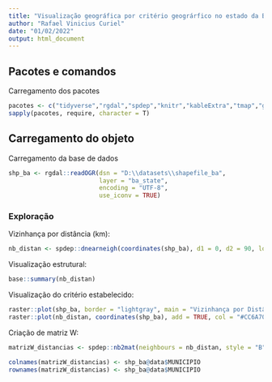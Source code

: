 ```yaml
---
title: "Visualização geográfica por critério geográrfico no estado da Bahia"
author: "Rafael Vinicius Curiel"
date: "01/02/2022"
output: html_document
---
```


## Pacotes e comandos

Carregamento dos pacotes  
```r
pacotes <- c("tidyverse","rgdal","spdep","knitr","kableExtra","tmap","gtools")
sapply(pacotes, require, character = T) 
```


## Carregamento do objeto

Carregamento da base de dados
```r
shp_ba <- rgdal::readOGR(dsn = "D:\\datasets\\shapefile_ba", 
                         layer = "ba_state",
                         encoding = "UTF-8", 
                         use_iconv = TRUE)
```



### Exploração

Vizinhança por distância (km):
```r
nb_distan <- spdep::dnearneigh(coordinates(shp_ba), d1 = 0, d2 = 90, longlat = TRUE)
```


Visualização estrutural:
```r
base::summary(nb_distan)
```


Visualização do critério estabelecido:
```r
raster::plot(shp_ba, border = "lightgray", main = "Vizinhança por Distância Geográfica") + 
raster::plot(nb_distan, coordinates(shp_ba), add = TRUE, col = "#CC6A70FF")
```


Criação de matriz W:
```r
matrizW_distancias <- spdep::nb2mat(neighbours = nb_distan, style = "B")

colnames(matrizW_distancias) <- shp_ba@data$MUNICIPIO
rownames(matrizW_distancias) <- shp_ba@data$MUNICIPIO
```

